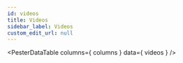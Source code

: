 ```yaml
---
id: videos
title: Videos
sidebar_label: Videos
custom_edit_url: null
---
```



<PesterDataTable
  columns={ columns }
  data={ videos }
/>

<PesterDataButton
  text="Suggest New Video"
  editUrl="https://github.com/pester/docs/blob/master/docs/additional-resources/videos.table.js"
/>
